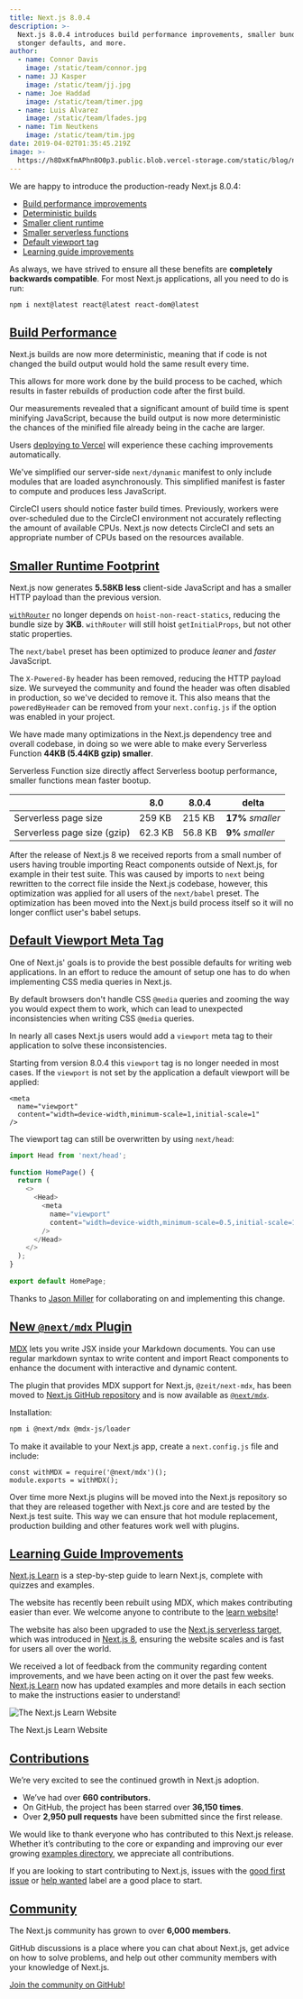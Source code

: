 ```yaml
---
title: Next.js 8.0.4
description: >-
  Next.js 8.0.4 introduces build performance improvements, smaller bundles,
  stonger defaults, and more.
author:
  - name: Connor Davis
    image: /static/team/connor.jpg
  - name: JJ Kasper
    image: /static/team/jj.jpg
  - name: Joe Haddad
    image: /static/team/timer.jpg
  - name: Luis Alvarez
    image: /static/team/lfades.jpg
  - name: Tim Neutkens
    image: /static/team/tim.jpg
date: 2019-04-02T01:35:45.219Z
image: >-
  https://h8DxKfmAPhn8O0p3.public.blob.vercel-storage.com/static/blog/next-8-0-4/twitter-card.png
---
```


We are happy to introduce the production-ready Next.js 8.0.4:

*   [Build performance improvements](#build-performance)
*   [Deterministic builds](#build-performance)
*   [Smaller client runtime](#smaller-runtime-footprint)
*   [Smaller serverless functions](#smaller-runtime-footprint)
*   [Default viewport tag](#default-viewport-meta-tag)
*   [Learning guide improvements](#learning-guide-improvements)

As always, we have strived to ensure all these benefits are **completely backwards compatible**. For most Next.js applications, all you need to do is run:

```bash filename="Terminal"
npm i next@latest react@latest react-dom@latest
```

[Build Performance](#build-performance)
---------------------------------------

Next.js builds are now more deterministic, meaning that if code is not changed the build output would hold the same result every time.

This allows for more work done by the build process to be cached, which results in faster rebuilds of production code after the first build.

Our measurements revealed that a significant amount of build time is spent minifying JavaScript, because the build output is now more deterministic the chances of the minified file already being in the cache are larger.

Users [deploying to Vercel](https://vercel.com/guides/deploying-nextjs-with-vercel) will experience these caching improvements automatically.

We've simplified our server-side `next/dynamic` manifest to only include modules that are loaded asynchronously. This simplified manifest is faster to compute and produces less JavaScript.

CircleCI users should notice faster build times. Previously, workers were over-scheduled due to the CircleCI environment not accurately reflecting the amount of available CPUs. Next.js now detects CircleCI and sets an appropriate number of CPUs based on the resources available.

[Smaller Runtime Footprint](#smaller-runtime-footprint)
-------------------------------------------------------

Next.js now generates **5.58KB less** client-side JavaScript and has a smaller HTTP payload than the previous version.

[`withRouter`](/docs#using-a-higher-order-component) no longer depends on `hoist-non-react-statics`, reducing the bundle size by **3KB**. `withRouter` will still hoist `getInitialProps`, but not other static properties.

The `next/babel` preset has been optimized to produce _leaner_ and _faster_ JavaScript.

The `X-Powered-By` header has been removed, reducing the HTTP payload size. We surveyed the community and found the header was often disabled in production, so we've decided to remove it. This also means that the `poweredByHeader` can be removed from your `next.config.js` if the option was enabled in your project.

We have made many optimizations in the Next.js dependency tree and overall codebase, in doing so we were able to make every Serverless Function **44KB (5.44KB gzip) smaller**.

Serverless Function size directly affect Serverless bootup performance, smaller functions mean faster bootup.

|  | 8.0 | 8.0.4 | delta |
| --- | --- | --- | --- |
| Serverless page size | 259 KB | 215 KB | **17%** _smaller_ |
| Serverless page size (gzip) | 62.3 KB | 56.8 KB | **9%** _smaller_ |

After the release of Next.js 8 we received reports from a small number of users having trouble importing React components outside of Next.js, for example in their test suite. This was caused by imports to `next` being rewritten to the correct file inside the Next.js codebase, however, this optimization was applied for all users of the `next/babel` preset. The optimization has been moved into the Next.js build process itself so it will no longer conflict user's babel setups.

[Default Viewport Meta Tag](#default-viewport-meta-tag)
-------------------------------------------------------

One of Next.js' goals is to provide the best possible defaults for writing web applications. In an effort to reduce the amount of setup one has to do when implementing CSS media queries in Next.js.

By default browsers don't handle CSS `@media` queries and zooming the way you would expect them to work, which can lead to unexpected inconsistencies when writing CSS `@media` queries.

In nearly all cases Next.js users would add a `viewport` meta tag to their application to solve these inconsistencies.

Starting from version 8.0.4 this `viewport` tag is no longer needed in most cases. If the `viewport` is not set by the application a default viewport will be applied:

```
<meta
  name="viewport"
  content="width=device-width,minimum-scale=1,initial-scale=1"
/>
```

The viewport tag can still be overwritten by using `next/head`:

```js filename="pages/index.js"
import Head from 'next/head';
 
function HomePage() {
  return (
    <>
      <Head>
        <meta
          name="viewport"
          content="width=device-width,minimum-scale=0.5,initial-scale=1"
        />
      </Head>
    </>
  );
}
 
export default HomePage;
```

Thanks to [Jason Miller](https://twitter.com/_developit) for collaborating on and implementing this change.

[New `@next/mdx` Plugin](#new-nextmdx-plugin)
---------------------------------------------

[MDX](https://mdxjs.com/) lets you write JSX inside your Markdown documents. You can use regular markdown syntax to write content and import React components to enhance the document with interactive and dynamic content.

The plugin that provides MDX support for Next.js, `@zeit/next-mdx`, has been moved to [Next.js GitHub repository](https://github.com/vercel/next.js/tree/canary/packages/next-mdx) and is now available as [`@next/mdx`](https://www.npmjs.com/package/@next/mdx).

Installation:

```bash filename="Terminal"
npm i @next/mdx @mdx-js/loader
```

To make it available to your Next.js app, create a `next.config.js` file and include:

```
const withMDX = require('@next/mdx')();
module.exports = withMDX();
```

Over time more Next.js plugins will be moved into the Next.js repository so that they are released together with Next.js core and are tested by the Next.js test suite. This way we can ensure that hot module replacement, production building and other features work well with plugins.

[Learning Guide Improvements](#learning-guide-improvements)
-----------------------------------------------------------

[Next.js Learn](https://nextjs.org/learn) is a step-by-step guide to learn Next.js, complete with quizzes and examples.

The website has recently been rebuilt using MDX, which makes contributing easier than ever. We welcome anyone to contribute to the [learn website](https://github.com/vercel/next-site/labels/learn)!

The website has also been upgraded to use the [Next.js serverless target](/docs#serverless-deployment), which was introduced in [Next.js 8](https://nextjs.org/blog/next-8#serverless-nextjs), ensuring the website scales and is fast for users all over the world.

We received a lot of feedback from the community regarding content improvements, and we have been acting on it over the past few weeks. [Next.js Learn](https://nextjs.org/learn) now has updated examples and more details in each section to make the instructions easier to understand!

![The Next.js Learn Website](https://h8DxKfmAPhn8O0p3.public.blob.vercel-storage.com/static/blog/next-8-0-4/next-learn.png)

The Next.js Learn Website

[Contributions](#contributions)
-------------------------------

We’re very excited to see the continued growth in Next.js adoption.

*   We’ve had over **660 contributors.**
*   On GitHub, the project has been starred over **36,150 times**.
*   Over **2,950 pull requests** have been submitted since the first release.

We would like to thank everyone who has contributed to this Next.js release. Whether it’s contributing to the core or expanding and improving our ever growing [examples directory](https://github.com/vercel/next.js/tree/canary/examples), we appreciate all contributions.

If you are looking to start contributing to Next.js, issues with the [good first issue](https://github.com/vercel/next.js/issues?q=is%3Aissue+is%3Aopen+sort%3Aupdated-desc+label%3A%22good+first+issue%22) or [help wanted](https://github.com/vercel/next.js/issues?q=is%3Aissue+is%3Aopen+sort%3Aupdated-desc+label%3A%22help+wanted%22) label are a good place to start.

[Community](#community)
-----------------------

The Next.js community has grown to over **6,000 members**.

GitHub discussions is a place where you can chat about Next.js, get advice on how to solve problems, and help out other community members with your knowledge of Next.js.

[Join the community on GitHub!](https://github.com/vercel/next.js/discussions)
